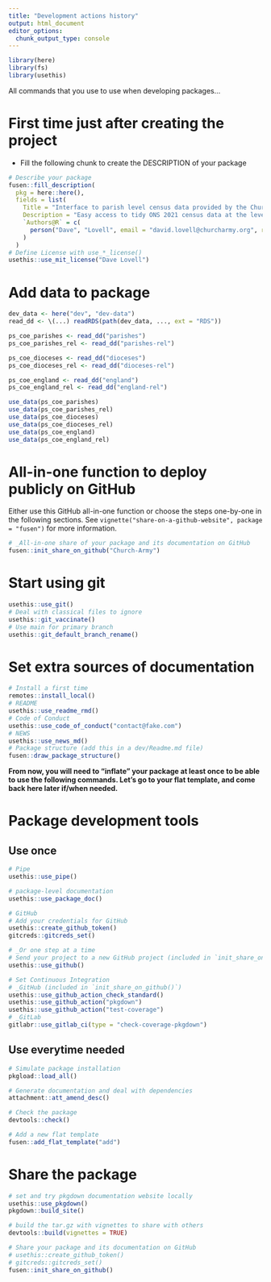 ```yaml
---
title: "Development actions history"
output: html_document
editor_options: 
  chunk_output_type: console
---
```


```r
library(here)
library(fs)
library(usethis)
```

All commands that you use to use when developing packages...

# First time just after creating the project

- Fill the following chunk to create the DESCRIPTION of your package

```r
# Describe your package
fusen::fill_description(
  pkg = here::here(),
  fields = list(
    Title = "Interface to parish level census data provided by the Church of England",
    Description = "Easy access to tidy ONS 2021 census data at the level of Church of England parishes. Thanks to Ken Eames (head of CoE Data Services) who calculated these data. The original dataset is available at: https://www.churchofengland.org/about/data-services/resources-publications-and-data.",
    `Authors@R` = c(
      person("Dave", "Lovell", email = "david.lovell@churcharmy.org", role = c("aut", "cre")))
    )
  )
# Define License with use_*_license()
usethis::use_mit_license("Dave Lovell")
```

# Add data to package

```r
dev_data <- here("dev", "dev-data")
read_dd <- \(...) readRDS(path(dev_data, ..., ext = "RDS"))

ps_coe_parishes <- read_dd("parishes")
ps_coe_parishes_rel <- read_dd("parishes-rel")

ps_coe_dioceses <- read_dd("dioceses")
ps_coe_dioceses_rel <- read_dd("dioceses-rel")

ps_coe_england <- read_dd("england")
ps_coe_england_rel <- read_dd("england-rel")

use_data(ps_coe_parishes)
use_data(ps_coe_parishes_rel)
use_data(ps_coe_dioceses)
use_data(ps_coe_dioceses_rel)
use_data(ps_coe_england)
use_data(ps_coe_england_rel)


```

# All-in-one function to deploy publicly on GitHub

Either use this GitHub all-in-one function or choose the steps one-by-one in the following sections.
See `vignette("share-on-a-github-website", package = "fusen")` for more information.

```r
# _All-in-one share of your package and its documentation on GitHub
fusen::init_share_on_github("Church-Army")
```


# Start using git

```r
usethis::use_git()
# Deal with classical files to ignore
usethis::git_vaccinate()
# Use main for primary branch
usethis::git_default_branch_rename()
```

# Set extra sources of documentation

```r
# Install a first time
remotes::install_local()
# README
usethis::use_readme_rmd()
# Code of Conduct
usethis::use_code_of_conduct("contact@fake.com")
# NEWS
usethis::use_news_md()
# Package structure (add this in a dev/Readme.md file)
fusen::draw_package_structure()
```

**From now, you will need to "inflate" your package at least once to be able to use the following commands. Let's go to your flat template, and come back here later if/when needed.**


# Package development tools
## Use once

```r
# Pipe
usethis::use_pipe()

# package-level documentation
usethis::use_package_doc()

# GitHub
# Add your credentials for GitHub
usethis::create_github_token()
gitcreds::gitcreds_set()

# _Or one step at a time
# Send your project to a new GitHub project (included in `init_share_on_github()`)
usethis::use_github()

# Set Continuous Integration
# _GitHub (included in `init_share_on_github()`)
usethis::use_github_action_check_standard()
usethis::use_github_action("pkgdown")
usethis::use_github_action("test-coverage")
# _GitLab
gitlabr::use_gitlab_ci(type = "check-coverage-pkgdown")
```

## Use everytime needed

```r
# Simulate package installation
pkgload::load_all()

# Generate documentation and deal with dependencies
attachment::att_amend_desc()

# Check the package
devtools::check()

# Add a new flat template
fusen::add_flat_template("add")
```

# Share the package

```r
# set and try pkgdown documentation website locally
usethis::use_pkgdown()
pkgdown::build_site()

# build the tar.gz with vignettes to share with others
devtools::build(vignettes = TRUE)

# Share your package and its documentation on GitHub
# usethis::create_github_token()
# gitcreds::gitcreds_set()
fusen::init_share_on_github()
```


